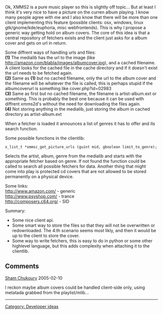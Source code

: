 {{Navbar}}

Ok, XMMS2 is a pure music player so this is slightly off topic... But at least I think it's very nice to have a picture on the curren album playing. I know many people agree with me and I also know that there will be more than one client implementing this feature (possible clients: osx, windows, linux gtk/gnome/kde/euphoria, misc webfrontends). This is why I propose a generic way getting hold on album covers. The core of this idea is that a central repository of fetchers exists and the client just asks for a album cover and gets on url in return.



Some diffrent ways of handling urls and files:<br />
'''(1)''' The medialib has the url to the image (like http://amazon.com/blabla/images/albumcover.jpg), and a cached filename. A client looks for the cached file in the cache directory and if it doesn't exist the url needs to be fetched again. <br />
'''(2)''' Same as '''(1)''' but no cached filename, only the url to the album cover and the filename will be whatever the file is called, this is perhaps stupid if the albumcoverurl is something like cover.php?id=02983<br />
'''(3)''' Same as first but no cached filename, the filename is artist-album.ext or something. This is probably the best one because it can be used with diffrent xmms2d's without the need for downloading the files again.<br />
'''(4)''' Not storing anything in the medialib, just storing the album in cached directory as artist-album.ext<br />


When a fetcher is loaded it announces a list of genres it has to offer and its search function.


Some possible functions in the clientlib:

 x_list_t *xmmsc_get_picture_urls (guint mid, gboolean limit_to_genre);
Selects the artist, album, genre from the medialib and starts with the appropriate fetcher based on genre. If not found the function could be called to search all possible fetchers for data.
Another thing that might come into play is protected cd covers that are not allowed to be stored permanently on a physical device.

Some links:<br />
http://www.amazon.com/ -  generic<br />
http://www.psyshop.com/ - trance<br />
http://composers.c64.org/ - SID<br />


Summary:
* Some nice client api.
* Some smart way to store the files so that they will not be overwritten or redownloaded. The 4:th scenario seems most likly, and then it would be up to the client to store the cover.
* Some way to write fetchers, this is easy to do in python or some other highlevel language, but this adds complexity when attaching it to the clientlib.

== Comments ==

[[Sham Chukoury]] 2005-02-10

I reckon maybe album covers could be handled client-side only, using metatada grabbed from the playlist/mlib...
----

[[Category: Developer ideas]]